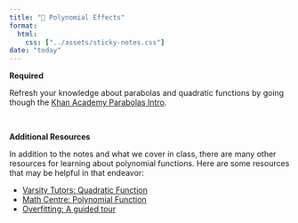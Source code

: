 ```yaml
---
title: "📖 Polynomial Effects"
format:
  html:
    css: ["../assets/sticky-notes.css"]
date: "today"
---
```



**Required**

Refresh your knowledge about parabolas and quadratic functions by going though the [Khan Academy Parabolas Intro](https://www.khanacademy.org/math/algebra-home/alg-quadratics).

<br />


**Additional Resources**

In addition to the notes and what we cover in class, there are many other resources for learning about polynomial functions. Here are some resources that may be helpful in that endeavor:


- [Varsity Tutors: Quadratic Function](https://www.varsitytutors.com/hotmath/hotmath_help/topics/quadratic-function)
- [Math Centre: Polynomial Function](http://www.mathcentre.ac.uk/resources/uploaded/mc-ty-polynomial-2009-1.pdf)
- [Overfitting: A guided tour](https://www.alexpghayes.com/blog/overfitting-a-guided-tour/)

